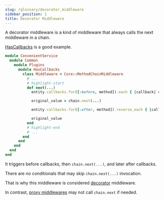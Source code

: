 ```yaml
---
slug: /glossary/decorator_middleware
sidebar_position: 1
title: Decorator Middleware
---
```


A decorator middleware is a kind of middleware that always calls the next middleware in a chain.

[HasCallbacks](/api/plugins/common/has_callbacks) is a good example.

```ruby
module ConvenientService
  module Common
    module Plugins
      module HasCallbacks
        class Middleware < Core::MethodChainMiddleware
          # ...
          # highlight-start
          def next(...)
            entity.callbacks.for([:before, method]).each { |callback| callback.call_in_context(entity) }

            original_value = chain.next(...)

            entity.callbacks.for([:after, method]).reverse_each { |callback| callback.call_in_context(entity, original_value) }

            original_value
          end
          # highlight-end
          # ...
        end
      end
    end
  end
end
```

It triggers before callbacks, then `chain.next(...)`, and later after callbacks.

There are no conditionals that may skip `chain.next(...)` invocation.

That is why this middleware is considered [decorator](https://refactoring.guru/design-patterns/decorator) middleware.

In contrast, [proxy middlewares](/glossary/proxy_middleware) may not call `chain.next` if needed.

